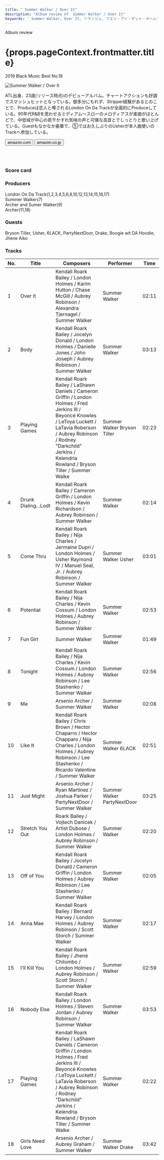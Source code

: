 ```yaml
---
title: " Summer Walker / Over It"
description: "Album review of  Summer Walker / Over It"
keywords: ' Summer Walker, Over It, ソランジュ, フエン・アイ・ゲット・ホーム'
---
```




<p className="largeP">Album review</p>
<h1 className="h1--no--margin">{props.pageContext.frontmatter.title}</h1>
<p className="largeP"><Link to="/best50/2019/">2019 Black Music Best No.18</Link></p>

<Row  className="image-card-group">
	<Column colMd={"3"} colLg={"4"} noGutterMdLeft="">
       <ImageCard>

![ Summer Walker / Over It](../../images/cd/summerwalker1L.jpg) 

</ImageCard>
	</Column>
	<Column colMd={"4"} colLg={"8"} noGutterMdLeft="">
	<p>
	ATL出身、23歳(リリース時点)のデビューアルバム。チャートアクションも好調でスマッシュヒットとなっている。御多分にもれず、Stripper経験があるとのことで、Produceは恋人と噂されるLondon On Da Trackが全面的にProduceしている。90年代R&Bを思わせるミディアム～スローのメロディアスが楽曲がほとんどで、中低域が中心の若干かすれ気味の声と可憐な高音とでしっとりと歌い上げている。Guestもなかなか豪華で、⑤ではお久しぶりのUsherが本人曲使いのTrackへ参加している。
	</p>
	<div>
	  <Button className="button-right-mergin"  href="https://amzn.to/2Y5Ucde" kind="primary" size="small" renderIcon={ArrowUpRight24}>
      amazon.com
    </Button>
    <Button className="button-right-mergin"  href="https://amzn.to/3g5lTce" kind="secondary" size="small" renderIcon={ArrowUpRight24}>
      amazon.co.jp
    </Button>
	</div>
	<a href="https://geo.music.apple.com/jp/album/over-it/1481606156?mt=1&app=music&ls=1&at=11lcug" style="display:inline-block;overflow:hidden;background:url(https://linkmaker.itunes.apple.com/ja-jp/lockup.svg?releaseDate=2019-10-04&kind=album&bubble=apple_music&style=mono-black) no-repeat;width:180px;height:45px;"></a>
	<a href="https://geo.music.apple.com/jp/album/over-it/1481606156?app=itunes&at=11lcug" style="display:inline-block;overflow:hidden;background:url(https://linkmaker.itunes.apple.com/ja-jp/badge-lrg.svg?releaseDate=2019-10-04T00:00:00Z&kind=album&bubble=itunes_music) no-repeat;width:140px;height:45px;"></a>
	</Column>
</Row>
<Row >
	<Column colMd={"4"} colLg={"4"} noGutterMdLeft="">
<div>
  <h3>Score card</h3>
	<SliderJS1 value="5" />
  <SliderJS2 value="1" />
	<SliderJS3 value="1" />
  <SliderJS4 value="8" />
</div>
</Column>
<Column colMd={"8"} colLg={"8"} noGutterMdLeft="">
<div>
<h3>Producers</h3>
<p>
London On Da Track(1,2,3,4,5,6,8,10,12,13,14,15,16,17)
<br/>Summer Walker(7)
<br/>Archer and Sumer Walker(9)
<br/>Archer(11,18)
</p>
<h3>Guests</h3>
<p>
	Bryson Tiller, Usher, 6LACK, PartyNextDoor, Drake, Boogie wit DA Hoodie, Jhene Aiko
</p>
</div>
</Column>
</Row>

<h3>Tracks</h3>

| No. |	 Title               	|	 Composers                                                                                                                                                                                                                                          |	 Performer                    |	 Time	|
| --- |	---------------------	| --------------------------------------------------------------------------------------------------------------------------------------------------------------------------------------------------------------------------------------------------- | ----------------------------- | ----- |
|	1	  |	Over It             	| Kendall Roark Bailey / London Holmes / Karim Hutton / Chase McGill / Aubrey Robinson / Alexandra Tjernagel / Summer Walker                                                                                                                          |	Summer Walker                	|	02:11 |
|	2	  |	Body                	| Kendall Roark Bailey / Jocelyn Donald / London Holmes / Danielle Jones / John Joseph / Aubrey Robinson / Summer Walker                                                                                                                              |	Summer Walker                	|	03:13 |
|	3	  |	Playing Games       	| Kendall Roark Bailey / LaShawn Daniels / Cameron Griffin / London Holmes / Fred Jerkins III / Beyoncé Knowles / LeToya Luckett / LaTavia Roberson / Aubrey Robinson / Rodney "Darkchild" Jerkins / Kelendria Rowland / Bryson Tiller / Summer Walke	|	Summer Walker   Bryson Tiller	|	02:23 |
|	4	  |	Drunk Dialing...Lodt	| Kendall Roark Bailey / Cameron Griffin / London Holmes / Kevin Richardson / Aubrey Robinson / Summer Walker                                                                                                                                         |	Summer Walker                	|	02:14 |
|	5	  |	Come Thru           	| Kendall Roark Bailey / Nija Charles / Jermaine Dupri / London Holmes / Usher Raymond IV / Manuel Seal, Jr. / Aubrey Robinson / Summer Walker                                                                                                        |	Summer Walker   Usher        	|	03:01 |
|	6	  |	Potential           	| Kendall Roark Bailey / Nija Charles / Kevin Cossum / London Holmes / Aubrey Robinson / Summer Walker                                                                                                                                                |	Summer Walker                	|	02:53 |
|	7	  |	Fun Girl            	| Summer Walker                                                                                                                                                                                                                                       |	Summer Walker                	|	01:49 |
|	8	  |	Tonight             	| Kendall Roark Bailey / Nija Charles / Kevin Cossum / London Holmes / Aubrey Robinson / Lee Stashenko / Summer Walker                                                                                                                                |	Summer Walker                	|	02:56 |
|	9	  |	Me                  	| Arsenio Archer / Summer Walker                                                                                                                                                                                                                      |	Summer Walker                	|	02:08 |
|	10	|	Like It             	| Kendall Roark Bailey / Chris Brown / Hector Chaparro / Hector Chapparo / Nija Charles / London Holmes / Aubrey Robinson / Lee Stashenko / Ricardo Valentine / Summer Walker                                                                         |	Summer Walker   6LACK        	|	02:51 |
|	11	|	Just Might          	| Arsenio Archer / Ryan Martinez / Joshua Parker / PartyNextDoor / Summer Walker                                                                                                                                                                      |	Summer Walker   PartyNextDoor	|	03:25 |
|	12	|	Stretch You Out     	| Roark Bailey / Vojtech Danicek / Artist Dubose / London Holmes / Aubrey Robinson / Summer Walker                                                                                                                                                    |	Summer Walker                	|	02:20 |
|	13	|	Off of You          	| Kendall Roark Bailey / Jocelyn Donald / Cameron Griffin / London Holmes / Aubrey Robinson / Lee Stashenko / Summer Walker                                                                                                                           |	Summer Walker                	|	02:05 |
|	14	|	Anna Mae            	| Kendall Roark Bailey / Bernard Harvey / London Holmes / Aubrey Robinson / Scott Storch / Summer Walker                                                                                                                                              |	Summer Walker                	|	02:17 |
|	15	|	I'll Kill You       	| Kendall Roark Bailey / Jhené Chilombo / London Holmes / Aubrey Robinson / Scott Storch / Summer Walker                                                                                                                                             	|	Summer Walker                	|	02:59 |
|	16	|	Nobody Else         	| Kendall Roark Bailey / London Holmes / Steven Jordan / Aubrey Robinson / Summer Walker                                                                                                                                                              |	Summer Walker                	|	03:53 |
|	17	|	Playing Games       	| Kendall Roark Bailey / LaShawn Daniels / Cameron Griffin / London Holmes / Fred Jerkins III / Beyoncé Knowles / LeToya Luckett / LaTavia Roberson / Aubrey Robinson / Rodney "Darkchild" Jerkins / Kelendria Rowland / Bryson Tiller / Summer Walke	|	Summer Walker                	|	02:22 |
|	18	|	Girls Need Love     	| Arsenio Archer / Aubrey Graham / Summer Walker                                                                                                                                                                                                      |	Summer Walker   Drake        	|	03:42 |
